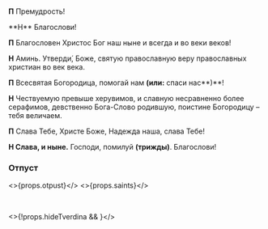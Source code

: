 
<span id="otpust" />
<br />

**П** Премудрость!

<If condition={!props.hidePreotpust}>
  **Н** Благослови!

  **П** Благословен Христос Бог наш ныне и всегда и во веки веков!

  **Н** Аминь. Утверди́, Боже, святую православную веру православных христиан во век века.

  **П** Всесвятая Богородица, помогай нам **(или:** спаси нас**)**!

  **Н** Чествуемую превыше херувимов, и славную несравненно более серафимов, девственно Бога-Слово родившую, поистине Богородицу – тебя величаем.
</If>

**П** Слава Тебе, Христе Боже, Надежда наша, слава Тебе!

**Н Слава, и ныне.** Господи, помилуй **(трижды)**. Благослови!

### Отпуст

<>{props.otpust}</>
<>{props.saints}</>

<br />

<>{!props.hideTverdina && <MdxLoader src="Shared/Ending/Tverdina" lang={props.lang} />}</>
